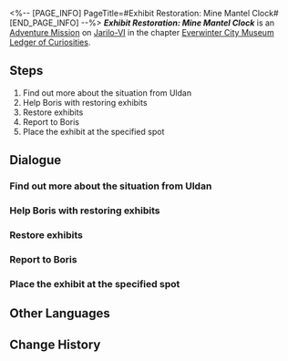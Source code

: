<%-- [PAGE_INFO]
PageTitle=#Exhibit Restoration: Mine Mantel Clock#
[END_PAGE_INFO] --%>
{{Stub|Dialogue.}}
{{Mission Infobox
|id            = 8001216
|title         = 
|image         = <!--Mission Exhibit Restoration: Mine Mantel Clock.png-->
|type          = Adventure
|event_name    = 
|chapter       = Everwinter City Museum Ledger of Curiosities
|requirements  = 
|summary       = Belobog's History and Culture Museum will be opening soon. Uldan is collecting appropriate exhibits to ensure a successful opening.<br />You have helped Exhibit Restorer Boris restore the mine mantel clock, adding another valuable piece to the museum's collection.
|characters    = Boris; Trailblazer; Uldan
|startLocation = [[Jarilo-VI]] - [[Administrative District]]
|world         = Jarilo-VI
|area          = Administrative District
|prev          = 
|next          = 
|exp           = 
|credits       = 
|stellarJade   = 
|other         = 
}}
'''''Exhibit Restoration: Mine Mantel Clock''''' is an [[Adventure Mission]] on [[Jarilo-VI]] in the chapter [[Everwinter City Museum Ledger of Curiosities]].

==Steps==
# Find out more about the situation from Uldan
# Help Boris with restoring exhibits
# Restore exhibits
# Report to Boris
# Place the exhibit at the specified spot

<!--
==Gameplay Notes==

--><!--
==Trial Character==

-->
==Dialogue==
{{Stub Dialogue}}
===Find out more about the situation from Uldan===
{{Mission Description|type=adventure|location=Administrative District|Belobog's History and Culture Museum will be opening soon. Uldan is collecting appropriate exhibits to ensure a successful opening.<br />Boris, the restorer of the museum, seems to be troubled. Go and find him at the restoration room.}}
{{Dialogue Start}}
:{{tx}}
{{Dialogue End}}

===Help Boris with restoring exhibits===
{{Dialogue Start}}
:{{tx}}
{{Dialogue End}}

===Restore exhibits===
{{Dialogue Start}}
:{{tx}}
{{Dialogue End}}

===Report to Boris===
{{Dialogue Start}}
:{{tx}}
{{Dialogue End}}

===Place the exhibit at the specified spot===
{{Dialogue Start}}
:{{tx}}
{{Dialogue End}}

==Other Languages==
{{Other Languages
|en   = Exhibit Restoration: Mine Mantel Clock
|zhs  = 藏品修复•矿区座钟
|zht  = 館藏修復•礦區座鐘
|ja   = 収蔵品修復・鉱区の置時計
|ko   = 소장품 수리•광산구역 탁상시계
|es   = Restauración de objeto: reloj de la mina
|fr   = Restauration de pièce d'exposition&nbsp;: Horloge minière
|ru   = Реставрация экспонатов: Часы из шахты
|th   = ซ่อมแซมวัตถุจัดแสดง: นาฬิกาประจำเหมือง
|vi   = Chỉnh Sửa Vật Sưu Tập - Đồng Hồ Khu Mỏ
|de   = Restauration: Minenuhr
|id   = Perbaikan Koleksi: Jam Area Tambang
|pt   = Restauração de Obras: Relógio da Mina
}}

==Change History==
{{Change History|1.1}}
